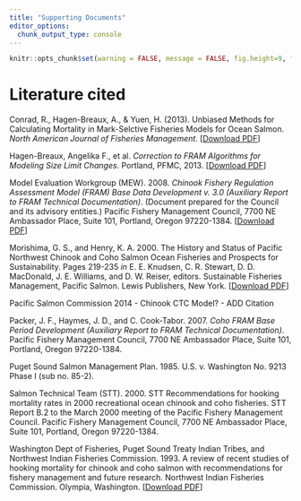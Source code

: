 ```yaml
---
title: "Supporting Documents"
editor_options: 
  chunk_output_type: console
---
```


```r
knitr::opts_chunk$set(warning = FALSE, message = FALSE, fig.height=9, fig.width=9)
```

# Literature cited

Conrad, R., Hagen-Breaux, A., & Yuen, H. (2013). Unbiased Methods for Calculating Mortality in Mark-Selctive Fisheries Models for Ocean Salmon. *North American Journal of Fisheries Management*. [<a href = "https://github.com/FRAMverse/fram_doc/raw/master/literature/Conradetal_2013_Unbiased_Methods.pdf" target = "_blank" title = "Download PDF">Download PDF</a>] 


Hagen-Breaux, Angelika F., et al. *Correction to FRAM Algorithms for Modeling Size Limit Changes*. Portland, PFMC, 2013. [<a href = "https://github.com/FRAMverse/fram_doc/raw/master/literature/Correction_to_FRAM_Algorithms_Evaluating_Size_Limit_Changes_final.pdf" target = "_blank" title = "Download PDF">Download PDF</a>]

Model Evaluation Workgroup (MEW).  2008.  *Chinook Fishery Regulation Assessment Model (FRAM)
    Base Data Development v. 3.0 (Auxiliary Report to FRAM Technical Documentation)*. (Document prepared for the Council and its advisory entities.) Pacific Fishery Management Council, 7700 NE Ambassador Place, Suite 101, Portland, Oregon 97220-1384. [<a href = "https://github.com/FRAMverse/fram_doc/raw/master/literature/chinook-fishery-regulation-assessment-model-fram-base-data-development-auxiliary-report-to-fram-technical-documentation-october-2008.pdf" target = "_blank" title = "Download PDF">Download PDF</a>]

Morishima, G. S., and Henry, K. A.  2000.  The History and Status of Pacific Northwest Chinook and Coho Salmon Ocean Fisheries and Prospects for Sustainability.  Pages 219-235 *in* E. E. Knudsen, C. R. Stewart, D. D. MacDonald, J. E. Williams, and D. W. Reiser, editors.  Sustainable Fisheries Management, Pacific Salmon.  Lewis Publishers, New York. [<a href = "https://github.com/FRAMverse/fram_doc/raw/master/literature/Morishima%20Henry%20scan.pdf" target = "_blank" title = "Download PDF">Download PDF</a>]

Pacific Salmon Commission 2014 - Chinook CTC Model? - ADD Citation

Packer, J. F., Haymes, J. D., and C. Cook-Tabor.  2007.  *Coho FRAM Base Period Development (Auxiliary Report to FRAM Technical Documentation)*.  Pacific Fishery Management Council, 7700 NE Ambassador Place, Suite 101, Portland, Oregon 97220-1384.

Puget Sound Salmon Management Plan.  1985.  U.S. v. Washington No. 9213 Phase I (sub no. 85-2).

Salmon Technical Team (STT).  2000.  STT Recommendations for hooking mortality rates in 2000 recreational ocean chinook and coho fisheries.  STT Report B.2 to the March 2000 meeting of the Pacific Fishery Management Council.  Pacific Fishery Management Council, 7700 NE Ambassador Place, Suite 101, Portland, Oregon 97220-1384. 

Washington Dept of Fisheries, Puget Sound Treaty Indian Tribes, and Northwest Indian Fisheries Commission.  1993.  A review of recent studies of hooking mortality for chinook and coho salmon with recommendations for fishery management and future research.  Northwest Indian Fisheries Commission.  Olympia, Washington. [<a href = "https://github.com/FRAMverse/fram_doc/raw/master/literature/PSSalmonComanagers1993_ReviewHookingMortalityStudies.pdf" target = "_blank" title = "Download PDF">Download PDF</a>]
